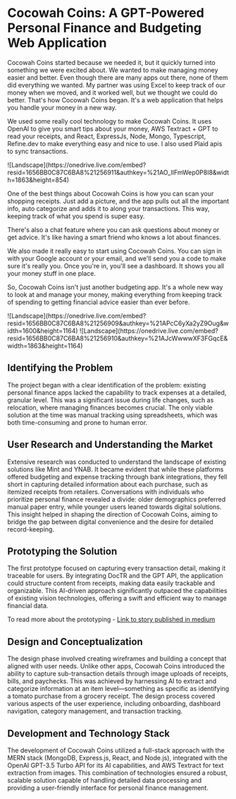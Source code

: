 # Cocowah Coins: A GPT-Powered Personal Finance and Budgeting Web Application
Cocowah Coins started because we needed it, but it quickly turned into something we were excited about. We wanted to make managing money easier and better. Even though there are many apps out there, none of them did everything we wanted. My partner was using Excel to keep track of our money when we moved, and it worked well, but we thought we could do better. That's how Cocowah Coins began. It's a web application that helps you handle your money in a new way.

We used some really cool technology to make Cocowah Coins. It uses OpenAI to give you smart tips about your money, AWS Textract + GPT to read your receipts, and React, ExpressJs, Node, Mongo, Typescript, Refine.dev to make everything easy and nice to use. I also used Plaid apis to sync transactions.

<Bleed >
  ![Landscape](https://onedrive.live.com/embed?resid=1656BB0C87C6BA8%21256911&authkey=%21AO_lIFmWep0P8I8&width=1863&height=854)
</Bleed>

One of the best things about Cocowah Coins is how you can scan your shopping receipts. Just add a picture, and the app pulls out all the important info, auto categorize and adds it to along your transactions. This way, keeping track of what you spend is super easy.

There's also a chat feature where you can ask questions about money or get advice. It's like having a smart friend who knows a lot about finances.

We also made it really easy to start using Cocowah Coins. You can sign in with your Google account or your email, and we'll send you a code to make sure it's really you. Once you're in, you'll see a dashboard. It shows you all your money stuff in one place.

So, Cocowah Coins isn't just another budgeting app. It's a whole new way to look at and manage your money, making everything from keeping track of spending to getting financial advice easier than ever before.


<Bleed >
  ![Landscape](https://onedrive.live.com/embed?resid=1656BB0C87C6BA8%21256909&authkey=%21APcC6yXa2yZ9Oug&width=1600&height=1164)
</Bleed>

<Bleed >
  ![Landscape](https://onedrive.live.com/embed?resid=1656BB0C87C6BA8%21256910&authkey=%21AJcWwwwXF3FGqcE&width=1863&height=1164)
</Bleed>

## Identifying the Problem

The project began with a clear identification of the problem: existing personal finance apps lacked the capability to track expenses at a detailed, granular level. This was a significant issue during life changes, such as relocation, where managing finances becomes crucial. The only viable solution at the time was manual tracking using spreadsheets, which was both time-consuming and prone to human error.

## User Research and Understanding the Market

Extensive research was conducted to understand the landscape of existing solutions like Mint and YNAB. It became evident that while these platforms offered budgeting and expense tracking through bank integrations, they fell short in capturing detailed information about each purchase, such as itemized receipts from retailers. Conversations with individuals who prioritize personal finance revealed a divide: older demographics preferred manual paper entry, while younger users leaned towards digital solutions. This insight helped in shaping the direction of Cocowah Coins, aiming to bridge the gap between digital convenience and the desire for detailed record-keeping.

## Prototyping the Solution

The first prototype focused on capturing every transaction detail, making it traceable for users. By integrating DocTR and the GPT API, the application could structure content from receipts, making data easily trackable and organizable. This AI-driven approach significantly outpaced the capabilities of existing vision technologies, offering a swift and efficient way to manage financial data.

To read more about the prototyping - [Link to story published in medium](https://bootcamp.uxdesign.cc/overclocking-personal-finance-management-with-chatgpt-222999a7101d)

## Design and Conceptualization

The design phase involved creating wireframes and building a concept that aligned with user needs. Unlike other apps, Cocowah Coins introduced the ability to capture sub-transaction details through image uploads of receipts, bills, and paychecks. This was achieved by harnessing AI to extract and categorize information at an item level—something as specific as identifying a tomato purchase from a grocery receipt. The design process covered various aspects of the user experience, including onboarding, dashboard navigation, category management, and transaction tracking.

## Development and Technology Stack

The development of Cocowah Coins utilized a full-stack approach with the MERN stack (MongoDB, Express.js, React, and Node.js), integrated with the OpenAI GPT-3.5 Turbo API for its AI capabilities, and AWS Textract for text extraction from images. This combination of technologies ensured a robust, scalable solution capable of handling detailed data processing and providing a user-friendly interface for personal finance management.